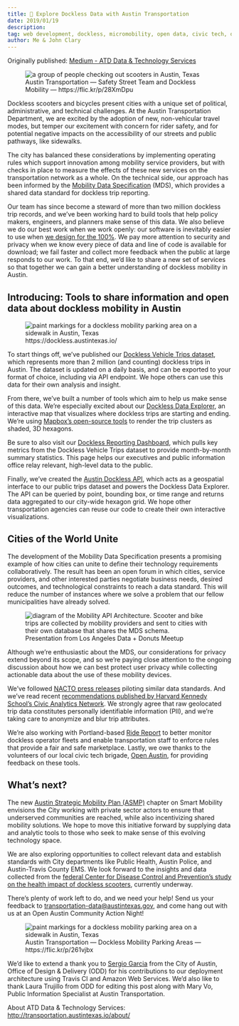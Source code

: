 ```yaml
---
title: 🛴 Explore Dockless Data with Austin Transportation
date: 2019/01/19
description:
tag: web development, dockless, micromobility, open data, civic tech, open government
author: Me & John Clary
---
```



Originally published: [Medium - ATD Data & Technology Services](https://medium.com/civiqueso/explore-dockless-data-with-austin-transportation-4a308aa5c18)

<figure>
  <Image
    src="/images/blog/2019-01-19/scooters.webp"
    alt="a group of people checking out scooters in Austin, Texas"
    width={720}
    height={405}
    priority
    className="next-image"
  />
  <figcaption>
    Austin Transportation — Safety Street Team and Dockless Mobility —
    https://flic.kr/p/28XmDpu
  </figcaption>
</figure>

Dockless scooters and bicycles present cities with a unique set of political, administrative, and technical challenges. At the Austin Transportation Department, we are excited by the adoption of new, non-vehicular travel modes, but temper our excitement with concern for rider safety, and for potential negative impacts on the accessibility of our streets and public pathways, like sidewalks.

The city has balanced these considerations by implementing operating rules which support innovation among mobility service providers, but with checks in place to measure the effects of these new services on the transportation network as a whole. On the technical side, our approach has been informed by the [Mobility Data Specification](https://github.com/openmobilityfoundation/mobility-data-specification) (MDS), which provides a shared data standard for dockless trip reporting.

Our team has since become a steward of more than two million dockless trip records, and we’ve been working hard to build tools that help policy makers, engineers, and planners make sense of this data. We also believe we do our best work when we work openly: our software is inevitably easier to use when [we design for the 100%](https://www.austintech.org/designing-for-the-100). We pay more attention to security and privacy when we know every piece of data and line of code is available for download; we fail faster and collect more feedback when the public at large responds to our work. To that end, we’d like to share a new set of services so that together we can gain a better understanding of dockless mobility in Austin.

## Introducing: Tools to share information and open data about dockless mobility in Austin

<figure>
  <Image
    src="/images/blog/2019-01-19/dockless_demo.webp"
    alt="paint markings for a dockless mobility parking area on a sidewalk in Austin, Texas"
    width={1100}
    height={694}
    priority
    className="next-image"
  />
  <figcaption>https://dockless.austintexas.io/</figcaption>
</figure>

To start things off, we’ve published our [Dockless Vehicle Trips dataset](https://data.austintexas.gov/Transportation-and-Mobility/Dockless-Vehicle-Trips/7d8e-dm7r/data), which represents more than 2 million (and counting) dockless
trips in Austin. The dataset is updated on a daily basis, and can be exported to
your format of choice, including via API endpoint. We hope others can use this data
for their own analysis and insight.

From there, we’ve built a number of tools which aim to help us make sense of this data. We’re especially excited about our [Dockless Data Explorer](https://github.com/cityofaustin/atd-dockless-dataviz), an interactive map that visualizes where dockless trips are starting and ending. We’re using [Mapbox’s open-source tools](https://www.mapbox.com/mapbox-gl-js/api/) to render the trip clusters as shaded, 3D hexagons.

Be sure to also visit our [Dockless Reporting Dashboard](https://public.ridereport.com/austin), which pulls key metrics from the Dockless Vehicle Trips dataset to provide month-by-month summary statistics. This page helps our executives and public information office relay relevant, high-level data to the public.

Finally, we’ve created the [Austin Dockless API](https://github.com/cityofaustin/atd-micromobility-api), which acts as a geospatial interface to our public trips dataset and powers the Dockless Data Explorer. The API can be queried by point, bounding box, or time range and returns data aggregated to our city-wide hexagon grid. We hope other transportation agencies can reuse our code to create their own interactive visualizations.

## Cities of the World Unite

The development of the Mobility Data Specification presents a promising example of how cities can unite to define their technology requirements collaboratively. The result has been an open forum in which cities, service providers, and other interested parties negotiate business needs, desired outcomes, and technological constraints to reach a data standard. This will reduce the number of instances where we solve a problem that our fellow municipalities have already solved.

<figure>
  <Image
    src="/images/blog/2019-01-19/MDS-slide.webp"
    alt="diagram of the Mobility API Architecture. Scooter and bike trips are collected by mobility providers and sent to cities with their own database that shares the MDS schema."
    width={720}
    height={405}
    priority
    className="next-image"
  />
  <figcaption>Presentation from Los Angeles Data + Donuts Meetup</figcaption>
</figure>

Although we’re enthusiastic about the MDS, our considerations for privacy extend beyond its scope, and so we’re paying close attention to the ongoing discussion about how we can best protect user privacy while collecting actionable data about the use of these mobility devices.

We’ve followed [NACTO press releases](https://nacto.org/2018/10/29/detroit-sharedstreets-nacto-pilot-new-dockless-data-standard/) piloting similar data standards. And we’ve read recent [recommendations published by Harvard Kennedy School’s Civic Analytics Network](https://datasmart.ash.harvard.edu/news/article/civic-analytics-network-dockless-mobility-open-letter). We strongly agree that raw geolocated trip data constitutes personally identifiable information (PII), and we’re taking care to anonymize and blur trip attributes.

We’re also working with Portland-based [Ride Report](https://ride.report/) to better monitor dockless operator fleets and enable transportation staff to enforce rules that provide a fair and safe marketplace. Lastly, we owe thanks to the volunteers of our local civic tech brigade, [Open Austin](https://www.open-austin.org/), for providing feedback on these tools.

## What’s next?

The new [Austin Strategic Mobility Plan (ASMP)](http://www.austintexas.gov/asmp) chapter on Smart Mobility envisions the City working with private sector actors to ensure that underserved communities are reached, while also incentivizing shared mobility solutions. We hope to move this initiative forward by supplying data and analytic tools to those who seek to make sense of this evolving technology space.

We are also exploring opportunities to collect relevant data and establish standards with City departments like Public Health, Austin Police, and Austin-Travis County EMS. We look forward to the insights and data collected from the [federal Center for Disease Control and Prevention’s study on the health impact of dockless scooters](https://qz.com/1492227/cdc-will-study-public-health-risk-of-electric-scooters-in-austin/), currently underway.

There’s plenty of work left to do, and we need your help! Send us your feedback to [transportation-data@austintexas.gov](mailto:transportation-data@austintexas.gov), and come hang out with us at an Open Austin Community Action Night!

<figure>
  <Image
    src="/images/blog/2019-01-19/paint.webp"
    alt="paint markings for a dockless mobility parking area on a sidewalk in Austin, Texas"
    width={2042}
    height={1160}
    priority
    className="next-image"
  />
  <figcaption>
    Austin Transportation — Dockless Mobility Parking Areas —
    https://flic.kr/p/261vjbx
  </figcaption>
</figure>

We’d like to extend a thank you to [Sergio Garcia](https://github.com/sergiogcx) from the City of Austin, Office of Design & Delivery (ODD) for his contributions to our deployment architecture using Travis CI and Amazon Web Services. We’d also like to thank Laura Trujillo from ODD for editing this post along with Mary Vo, Public Information Specialist at Austin Transportation.

About ATD Data & Technology Services: http://transportation.austintexas.io/about/
